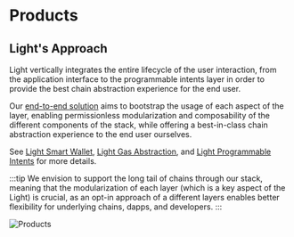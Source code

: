 # Products

## Light's Approach

Light vertically integrates the entire lifecycle of the user interaction, from the application interface to the programmable intents layer in order to provide the best chain abstraction experience for the end user.

Our [end-to-end solution](/introduction/user-flow) aims to bootstrap the usage of each aspect of the layer, enabling permissionless modularization and composability of the different components of the stack, while offering a best-in-class chain abstraction experience to the end user ourselves.

See [Light Smart Wallet](/light-smart-wallet), [Light Gas Abstraction](/light-gas-abstraction), and [Light Programmable Intents](/light-programmable-intents) for more details.

:::tip
We envision to support the long tail of chains through our stack, meaning that the modularization of each layer (which is a key aspect of the Light) is crucial, as an opt-in approach of a different layers enables better flexibility for underlying chains, dapps, and developers.
:::

![Products](/products.png)

